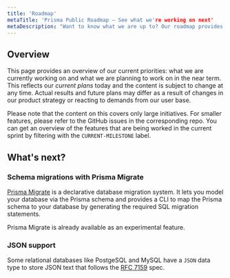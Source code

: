 ```yaml
---
title: 'Roadmap'
metaTitle: 'Prisma Public Roadmap – See what we're working on next'
metaDescription: "Want to know what we are up to? Our roadmap provides an overview of our priorities and where we're planning to take Prisma next."
---
```


## Overview

This page provides an overview of our current priorities: what we are currently working on and what we are planning to work on in the near term. This reflects our _current plans_ today and the content is subject to change at any time. Actual results and future plans may differ as a result of changes in our product strategy or reacting to demands from our user base. 

Please note that the content on this covers only large initiatives. For smaller features, please refer to the GitHub issues in the corresponding repo. You can get an overview of the features that are being worked in the current sprint by filtering with the `CURRENT-MILESTONE` label.

## What's next?

### Schema migrations with Prisma Migrate

[Prisma Migrate](../reference/tools-and-interfaces/prisma-migrate) is a declarative database migration system. It lets you model your database via the Prisma schema and provides a CLI to map the Prisma schema to your database by generating the required SQL migration statements.

Prisma Migrate is already available as an experimental feature.

### JSON support

Some relational databases like PostgeSQL and MySQL have a `JSON` data type to store JSON text that follows the [RFC 7159](https://tools.ietf.org/html/rfc7159) spec.
